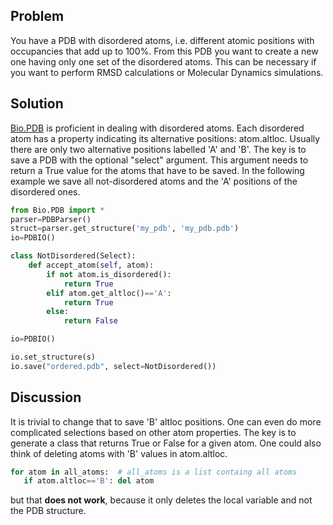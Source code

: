== Problem ==

You have a PDB with disordered atoms, i.e. different atomic positions with occupancies that add up to 100%. From this PDB you want to create a new one having only one set of the disordered atoms. This can be necessary if you want to perform RMSD calculations or Molecular Dynamics simulations.
== Solution ==
[[http://biopython.org/DIST/docs/tutorial/Tutorial.html#htoc118 |Bio.PDB]] is proficient in dealing with disordered atoms. Each disordered atom has a property indicating its alternative positions: atom.altloc. Usually there are only two alternative positions labelled 'A' and 'B'. The key is to save a PDB with the optional "select" argument. This argument needs to return a True value for the atoms that have to be saved. In the following example we save all not-disordered atoms and the 'A' positions of the disordered ones.

<source lang=python>
from Bio.PDB import *
parser=PDBParser()
struct=parser.get_structure('my_pdb', 'my_pdb.pdb')
io=PDBIO()

class NotDisordered(Select):
    def accept_atom(self, atom):
        if not atom.is_disordered():
            return True
        elif atom.get_altloc()=='A':
            return True
        else:
            return False

io=PDBIO()

io.set_structure(s)
io.save("ordered.pdb", select=NotDisordered())
</source>

== Discussion ==
It is trivial to change that to save 'B' altloc positions. One can even do more complicated selections based on other atom properties. The key is to generate a class that returns True or False for a given atom. 
One could also think of deleting atoms with 'B' values in atom.altloc.
<source lang=python>
for atom in all_atoms:  # all_atoms is a list containg all atoms
   if atom.altloc=='B': del atom
</source>
but that '''does not work''', because it only deletes the local variable and not the PDB structure.


